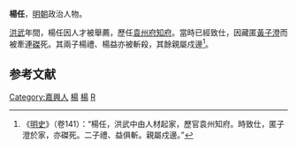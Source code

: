 {{Otheruses|subject=明朝人物杨任|杨任|other=其他時代的杨任}}
'''楊任'''，[[明朝|明朝]]政治人物。

[[洪武|洪武]]年間，楊任因人才被舉薦，歷任[[袁州府|袁州府]][[知府|知府]]。當時已經致仕，因藏匿[[黃子澄|黃子澄]]而被牽連[[磔|磔]]死。其兩子楊禮、楊益亦被斬殺，其餘親屬戍邊<ref>《[[明史|明史]]》（卷141）：“楊任，洪武中由人材起家，歷官袁州知府。時致仕，匿子澄於家，亦磔死。二子禮、益俱斬。親屬戍邊。”</ref>。

==参考文献==
{{wikisource|明史/卷141}}
<div class="references-small">
<references />
</div>

{{start box}}
{{s-off}}
{{s-before|[[裴顒|裴顒]]}}
{{s-title|明朝袁州府知府|洪武年間}}
{{s-after|[[朱瓚_(湘鄉)|朱瓚]]}}
{{end box}}

{{明朝人物小作品}}
[[Category:嘉興人|Category:嘉興人]]
[[Category:明朝袁州府知府|楊]]
[[Category:靖難之役人物|楊]]
[[Category:楊姓|R]]